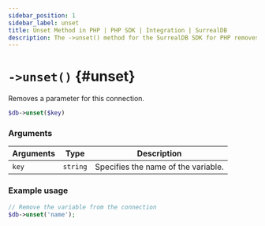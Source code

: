 ```yaml
---
sidebar_position: 1
sidebar_label: unset
title: Unset Method in PHP | PHP SDK | Integration | SurrealDB
description: The ->unset() method for the SurrealDB SDK for PHP removes a parameter from the connection.
---
```



# `->unset()` {#unset}

Removes a parameter for this connection.

```php title="Method Syntax"
$db->unset($key)
```

### Arguments
<table>
    <thead>
        <tr>
            <th colspan="2" scope="col">Arguments</th>
			<th colspan="2" scope="col">Type</th>
            <th colspan="2" scope="col">Description</th>
        </tr>
    </thead>  
    <tbody>
        <tr>
            <td colspan="2" scope="row" data-label="Arguments">
                <code>key</code>
                <Label label="required" />
            </td>
			<td colspan="2" scope="row" data-label="Type">
				<code>string</code>
			</td>
            <td colspan="2" scope="row" data-label="Description">
                Specifies the name of the variable.
            </td>
        </tr>
    </tbody>
</table>

### Example usage
```php
// Remove the variable from the connection
$db->unset('name');
```